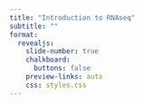 ```yaml
---
title: "Introduction to RNAseq"
subtitle: ""
format:
  revealjs: 
    slide-number: true
    chalkboard: 
      buttons: false
    preview-links: auto
    css: styles.css
---
```


